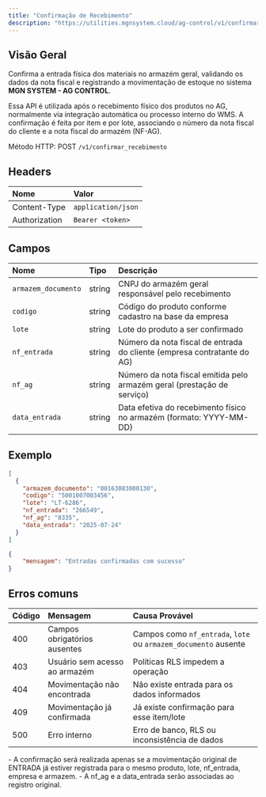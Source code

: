 ```yaml
---
title: "Confirmação de Recebimento"
description: "https://utilities.mgnsystem.cloud/ag-control/v1/confirmar_recebimento"
---
```


## Visão Geral

Confirma a entrada física dos materiais no armazém geral, validando os dados da nota fiscal e registrando a movimentação de estoque no sistema **MGN SYSTEM - AG CONTROL**.

Essa API é utilizada após o recebimento físico dos produtos no AG, normalmente via integração automática ou processo interno do WMS. A confirmação é feita por item e por lote, associando o número da nota fiscal do cliente e a nota fiscal do armazém (NF-AG).

Método HTTP:  POST `/v1/confirmar_recebimento`

## **Headers**

| **Nome**      | **Valor**          |
| :------------ | :----------------- |
| Content-Type  | `application/json` |
| Authorization | `Bearer <token>`   |

## Campos

| **Nome**            | **Tipo** | **Descrição**                                                           |
| :------------------ | :------- | :---------------------------------------------------------------------- |
| `armazem_documento` | string   | CNPJ do armazém geral responsável pelo recebimento                      |
| `codigo`            | string   | Código do produto conforme cadastro na base da empresa                  |
| `lote`              | string   | Lote do produto a ser confirmado                                        |
| `nf_entrada`        | string   | Número da nota fiscal de entrada do cliente (empresa contratante do AG) |
| `nf_ag`             | string   | Número da nota fiscal emitida pelo armazém geral (prestação de serviço) |
| `data_entrada`      | string   | Data efetiva do recebimento físico no armazém (formato: YYYY-MM-DD)     |

## **Exemplo**

<RequestExample>

```json body
[
  {
    "armazem_documento": "00163083000130",
    "codigo": "5001007003456",
    "lote": "LT-6286",
    "nf_entrada": "266549",
    "nf_ag": "8335",
    "data_entrada": "2025-07-24"
  }
]
```

</RequestExample>

<ResponseExample>

```json 200
{
	"mensagem": "Entradas confirmadas com sucesso"
}
```

</ResponseExample>

## Erros comuns

| **Código** | **Mensagem**                  | **Causa Provável**                                              |
| :--------- | :---------------------------- | :-------------------------------------------------------------- |
| 400        | Campos obrigatórios ausentes  | Campos como `nf_entrada`, `lote` ou `armazem_documento` ausente |
| 403        | Usuário sem acesso ao armazém | Políticas RLS impedem a operação                                |
| 404        | Movimentação não encontrada   | Não existe entrada para os dados informados                     |
| 409        | Movimentação já confirmada    | Já existe confirmação para esse item/lote                       |
| 500        | Erro interno                  | Erro de banco, RLS ou inconsistência de dados                   |

<Note>
  - A confirmação será realizada apenas se a movimentação original de ENTRADA já estiver registrada para o mesmo produto, lote, nf_entrada, empresa e armazem.
  - A nf_ag e a data_entrada serão associadas ao registro original.
</Note>